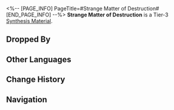 <%-- [PAGE_INFO]
PageTitle=#Strange Matter of Destruction#
[END_PAGE_INFO] --%>
{{Item Infobox
|title       = Strange Matter of Destruction
|id          = 182001
|image       = Item Strange Matter of Destruction.png
|type        = 
|invCategory = Other Materials
|rarity      = 3
|effect      = Tier 3 Synthesis Material
|description = Could be the Antimatter Legion's version of trash.
|source1     = Storage Zone: Voidranger: Reavers or other enemies
}}
{{Description|1=''"Creatures that received blessing from Nanook all have twisted appearances."''}}
'''Strange Matter of Destruction''' is a Tier-3 [[Synthesis Material]].

==Dropped By==
{{Dropped By}}

==Other Languages==
{{Other Languages
|en   = Strange Matter of Destruction
|zhs  = 毁灭异质
|zht  = 毀滅異質
|ja   = 壊滅異質
|ko   = 파멸의 이물질
|es   = Materia extraña de la Destrucción
|fr   = Matière étrange de la Destruction
|ru   = Причудливая субстанция Разрушения
|th   = Strange Matter of Destruction
|vi   = Dị Chất Hủy Diệt
|de   = Seltsame Materie der Zerstörung
|id   = Strange Matter of Destruction
|pt   = Matéria Estranha de Destruição
}}

==Change History==
{{Change History|2.0}}

==Navigation==
{{Synthesis Material Navbox}}